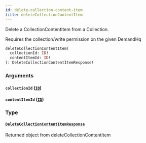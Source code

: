 ```yaml
---
id: delete-collection-content-item
title: deleteCollectionContentItem
---
```



Delete a CollectionContentItem from a Collection.

Requires the collection/write permission on the given DemandHq


```graphql
deleteCollectionContentItem(
  collectionId: ID!
  contentItemId: ID!
): DeleteCollectionContentItemResponse!

```


### Arguments

#### `collectionId` ([`ID`](/developers/demandhq-apis/demand-api/graphql/reference/scalars/id))




#### `contentItemId` ([`ID`](/developers/demandhq-apis/demand-api/graphql/reference/scalars/id))




### Type

#### [`DeleteCollectionContentItemResponse`](/developers/demandhq-apis/demand-api/graphql/reference/objects/delete-collection-content-item-response) 

Returned object from deleteCollectionContentItem




